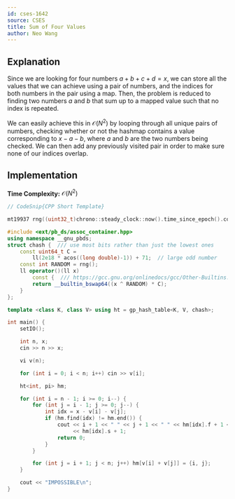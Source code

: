 ```yaml
---
id: cses-1642
source: CSES
title: Sum of Four Values
author: Neo Wang
---
```


## Explanation

Since we are looking for four numbers $a + b + c + d = x$, we can store all the
values that we can achieve using a pair of numbers, and the indices for both
numbers in the pair using a map. Then, the problem is reduced to finding two
numbers $a$ and $b$ that sum up to a mapped value such that no index is
repeated.

We can easily achieve this in $\mathcal{O}(N^2)$ by looping through all unique
pairs of numbers, checking whether or not the hashmap contains a value
corresponding to $x - a - b$, where $a$ and $b$ are the two numbers being
checked. We can then add any previously visited pair in order to make sure none
of our indices overlap.

## Implementation

**Time Complexity:** $\mathcal{O}(N^2)$

<LanguageSection>

<CPPSection>

```cpp
// CodeSnip{CPP Short Template}

mt19937 rng((uint32_t)chrono::steady_clock::now().time_since_epoch().count());

#include <ext/pb_ds/assoc_container.hpp>
using namespace __gnu_pbds;
struct chash {  /// use most bits rather than just the lowest ones
	const uint64_t C =
	    ll(2e18 * acos((long double)-1)) + 71;  // large odd number
	const int RANDOM = rng();
	ll operator()(ll x)
	    const {  /// https://gcc.gnu.org/onlinedocs/gcc/Other-Builtins.html
		return __builtin_bswap64((x ^ RANDOM) * C);
	}
};

template <class K, class V> using ht = gp_hash_table<K, V, chash>;

int main() {
	setIO();

	int n, x;
	cin >> n >> x;

	vi v(n);

	for (int i = 0; i < n; i++) cin >> v[i];

	ht<int, pi> hm;

	for (int i = n - 1; i >= 0; i--) {
		for (int j = i - 1; j >= 0; j--) {
			int idx = x - v[i] - v[j];
			if (hm.find(idx) != hm.end()) {
				cout << i + 1 << " " << j + 1 << " " << hm[idx].f + 1 << " "
				     << hm[idx].s + 1;
				return 0;
			}
		}

		for (int j = i + 1; j < n; j++) hm[v[i] + v[j]] = {i, j};
	}

	cout << "IMPOSSIBLE\n";
}
```

</CPPSection>

</LanguageSection>
